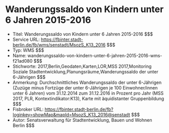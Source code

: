 # Wanderungssaldo von Kindern unter 6 Jahren 2015-2016
- Titel: Wanderungssaldo von Kindern unter 6 Jahren 2015-2016 $$$
- Service URL: https://fbinter.stadt-berlin.de/fb/wms/senstadt/MsozS_K13_2016 $$$
- Typ: WMS $$$
- Name: wanderungssaldo-von-kindern-unter-6-jahren-2015-2016-wms-f21ad080 $$$
- Stichworte: 2017,Berlin,Geodaten,Karten,LOR,MSS 2017,Monitoring Soziale Stadtentwicklung,Planungsräume,Wanderungssaldo der unter 6-Jährigen $$$
- Anmerkung: Durchschnittliches Wanderungssaldo der unter 6-Jährigen (Zuzüge minus Fortzüge der unter 6-Jährigen je 100 Einwohner/innen unter 6 Jahren) vom 31.12.2014 zum 31.12.2016 in Prozent pro Jahr (MSS 2017, PLR, Kontextindikator:K13), Karte mit äquidistanter Gruppenbildung $$$
- Fisbroker URL: https://fbinter.stadt-berlin.de/fb?loginkey=showMap&mapId=MsozS_K13_2016@senstadt $$$
- Autor: Senatsverwaltung für Stadtentwicklung, Bauen und Wohnen Berlin $$$

